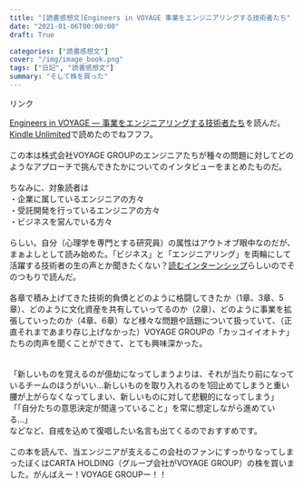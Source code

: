 ```yaml
---
title: "[読書感想文]Engineers in VOYAGE 事業をエンジニアリングする技術者たち"
date: "2021-01-06T00:00:00"
draft: True

categories: ["読書感想文"]
cover: "/img/image_book.png"
tags: ["日記", "読書感想文"]
summary: "そして株を買った"
---
```


<script type="text/javascript">
(function(b,c,f,g,a,d,e){b.MoshimoAffiliateObject=a;
b[a]=b[a]||function(){arguments.currentScript=c.currentScript
||c.scripts[c.scripts.length-2];(b[a].q=b[a].q||[]).push(arguments)};
c.getElementById(a)||(d=c.createElement(f),d.src=g,
d.id=a,e=c.getElementsByTagName("body")[0],e.appendChild(d))})
(window,document,"script","//dn.msmstatic.com/site/cardlink/bundle.js","msmaflink");
msmaflink({"n":"Engineers in VOYAGE ― 事業をエンジニアリングする技術者たち","b":"","t":"","d":"https:\/\/m.media-amazon.com","c_p":"","p":["\/images\/I\/517YxDGm7EL.jpg"],"u":{"u":"https:\/\/www.amazon.co.jp\/dp\/B08GSQ4BL3","t":"amazon","r_v":""},"aid":{"amazon":"1842760","rakuten":"1824263","yahoo":"1845435"},"eid":"CDfWE","s":"s"});
</script>
<div id="msmaflink-CDfWE">リンク</div>


<a target="_blank" href="https://www.amazon.co.jp/gp/product/B08GSQ4BL3/ref=as_li_tl?ie=UTF8&camp=247&creative=1211&creativeASIN=B08GSQ4BL3&linkCode=as2&tag=susishushi2-22&linkId=33eee34a90d912af1af63d721f597ee4">Engineers in VOYAGE ― 事業をエンジニアリングする技術者たち</a><img src="//ir-jp.amazon-adsystem.com/e/ir?t=susishushi2-22&l=am2&o=9&a=B08GSQ4BL3" width="1" height="1" border="0" alt="" style="border:none !important; margin:0px !important;" />を読んだ。[Kindle Unlimited](https://www.amazon.co.jp/kindle-dbs/hz/bookshelf?shoppingPortalEnabled=true&tag=susishushi2-22)で読めたのでねフフフ。<br>
<br>
この本は株式会社VOYAGE GROUPのエンジニアたちが種々の問題に対してどのようなアプローチで挑んできたかについてのインタビューをまとめたものだ。<br>
<br>
ちなみに、対象読者は<br>
・企業に属しているエンジニアの方々<br>
・受託開発を行っているエンジニアの方々<br>
・ビジネスを営んでいる方々<br>
<br>
らしい。自分（心理学を専門とする研究員）の属性はアウトオブ眼中なのだが、まぁよしとして読み始めた。「ビジネス」と「エンジニアリング」を両輪にして活躍する技術者の生の声とか聞きたくない？[読むインターンシップ](https://www.facebook.com/hirokidaichi/posts/10217896457386338)らしいのでそのつもりで読んだ。<br>
<br>
各章で積み上げてきた技術的負債とどのように格闘してきたか（1章、3章、5章）、どのように文化資産を共有していってるのか（2章）、どのように事業を拡張していったのか（4章、6章）など様々な問題や話題について扱っていて、（正直それまであまり存じ上げなかった）VOYAGE GROUPの「カッコイイオトナ」たちの肉声を聞くことができて、とても興味深かった。<br>
<br>
<br>
「新しいものを覚えるのが億劫になってしまうよりは、それが当たり前になっているチームのほうがいい…新しいものを取り入れるのを1回止めてしまうと重い腰が上がらなくなってしまい、新しいものに対して悲観的になってしまう」<br>
「「自分たちの意思決定が間違っていること」を常に想定しながら進めている…」<br>
などなど、自戒を込めて復唱したい名言も出てくるのでおすすめです。<br>
<br>
この本を読んで、当エンジニアが支えるこの会社のファンにすっかりなってしまったぼくはCARTA HOLDING（グループ会社がVOYAGE GROUP）の株を買いました。がんばえー！VOYAGE GROUPー！！
